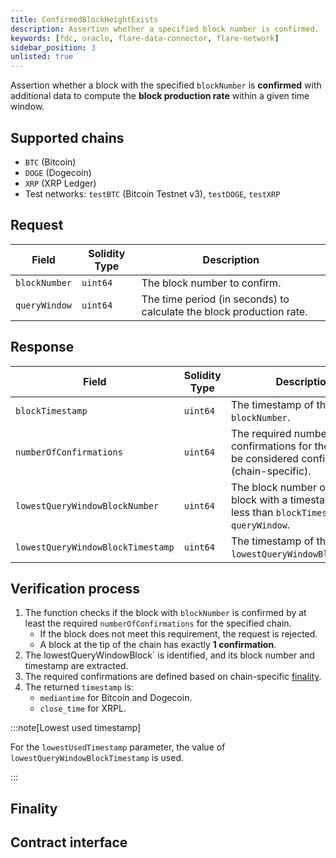 ```yaml
---
title: ConfirmedBlockHeightExists
description: Assertion whether a specified block number is confirmed.
keywords: [fdc, oracle, flare-data-connector, flare-network]
sidebar_position: 3
unlisted: true
---
```



Assertion whether a block with the specified `blockNumber` is **confirmed** with additional data to compute the **block production rate** within a given time window.

## Supported chains

- `BTC` (Bitcoin)
- `DOGE` (Dogecoin)
- `XRP` (XRP Ledger)
- Test networks: `testBTC` (Bitcoin Testnet v3), `testDOGE`, `testXRP`

## Request

| Field         | Solidity Type | Description                                                          |
| ------------- | ------------- | -------------------------------------------------------------------- |
| `blockNumber` | `uint64`      | The block number to confirm.                                         |
| `queryWindow` | `uint64`      | The time period (in seconds) to calculate the block production rate. |

## Response

| Field                             | Solidity Type | Description                                                                                              |
| --------------------------------- | ------------- | -------------------------------------------------------------------------------------------------------- |
| `blockTimestamp`                  | `uint64`      | The timestamp of the block at `blockNumber`.                                                             |
| `numberOfConfirmations`           | `uint64`      | The required number of confirmations for the block to be considered confirmed (chain-specific).          |
| `lowestQueryWindowBlockNumber`    | `uint64`      | The block number of the latest block with a timestamp strictly less than `blockTimestamp - queryWindow`. |
| `lowestQueryWindowBlockTimestamp` | `uint64`      | The timestamp of the block at `lowestQueryWindowBlockNumber`.                                            |

## Verification process

1. The function checks if the block with `blockNumber` is confirmed by at least the required `numberOfConfirmations` for the specified chain.
   - If the block does not meet this requirement, the request is rejected.
   - A block at the tip of the chain has exactly **1 confirmation**.
2. The lowestQueryWindowBlock` is identified, and its block number and timestamp are extracted.
3. The required confirmations are defined based on chain-specific [finality](#finality).
4. The returned `timestamp` is:
   - `mediantime` for Bitcoin and Dogecoin.
   - `close_time` for XRPL.

:::note[Lowest used timestamp]

For the `lowestUsedTimestamp` parameter, the value of `lowestQueryWindowBlockTimestamp` is used.

:::

## Finality

<Finality />

## Contract interface

<IConfirmedBlockHeightExists />